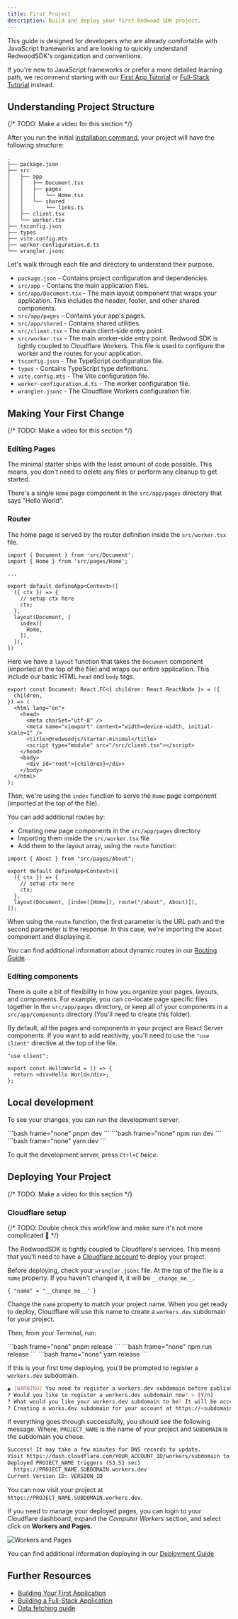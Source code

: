 ```yaml
---
title: First Project
description: Build and deploy your first Redwood SDK project.
---
```



This guide is designed for developers who are already comfortable with JavaScript frameworks and are looking to quickly understand RedwoodSDK's organization and conventions.

If you're new to JavaScript frameworks or prefer a more detailed learning path, we recommend starting with our [First App Tutorial](/tutorials/first-app) or [Full-Stack Tutorial](/tutorials/full-stack) instead.

## Understanding Project Structure

{/* TODO: Make a video for this section */}

After you run the initial [installation command](/getting-started/installation), your project will have the following structure:

```text frame="none"
.
├── package.json
├── src
│   ├── app
│   │   ├── Document.tsx
│   │   ├── pages
│   │   │   └── Home.tsx
│   │   └── shared
│   │       └── links.ts
│   ├── client.tsx
│   └── worker.tsx
├── tsconfig.json
├── types
├── vite.config.mts
├── worker-configuration.d.ts
└── wrangler.jsonc
```

Let's walk through each file and directory to understand their purpose.

- `package.json` - Contains project configuration and dependencies.
- `src/app` - Contains the main application files.
- `src/app/Document.tsx` - The main layout component that wraps your application. This includes the header, footer, and other shared components.
- `src/app/pages` - Contains your app's pages.
- `src/app/shared` - Contains shared utilities.
- `src/client.tsx` - The main client-side entry point.
- `src/worker.tsx` - The main worker-side entry point. Redwood SDK is tightly coupled to Cloudflare Workers. This file is used to configure the worker and the routes for your application.
- `tsconfig.json` - The TypeScript configuration file.
- `types` - Contains TypeScript type definitions.
- `vite.config.mts` - The Vite configuration file.
- `worker-configuration.d.ts` - The worker configuration file.
- `wrangler.jsonc` - The Cloudflare Workers configuration file.

## Making Your First Change

{/* TODO: Make a video for this section */}

### Editing Pages

The minimal starter ships with the least amount of code possible. This means, you don't need to delete any files or perform any cleanup to get started.

There's a single `Home` page component in the `src/app/pages` directory that says "Hello World".

### Router

The home page is served by the router definition inside the `src/worker.tsx` file.

```tsx
import { Document } from 'src/Document';
import { Home } from 'src/pages/Home';

...

export default defineApp<Context>([
  ({ ctx }) => {
    // setup ctx here
    ctx;
  },
  layout(Document, [
    index([
      Home,
    ]),
  ]),
])
```

Here we have a `layout` function that takes the `Document` component (imported at the top of the file) and wraps our entire application. This include our basic HTML `head` and `body` tags.

```tsx
export const Document: React.FC<{ children: React.ReactNode }> = ({
  children,
}) => (
  <html lang="en">
    <head>
      <meta charSet="utf-8" />
      <meta name="viewport" content="width=device-width, initial-scale=1" />
      <title>@redwoodjs/starter-minimal</title>
      <script type="module" src="/src/client.tsx"></script>
    </head>
    <body>
      <div id="root">{children}</div>
    </body>
  </html>
);
```

Then, we're using the `index` function to serve the `Home` page component (imported at the top of the file).

You can add additional routes by:

- Creating new page components in the `src/app/pages` directory
- Importing them inside the `src/worker.tsx` file
- Add them to the layout array, using the `route` function:

```tsx
import { About } from "src/pages/About";

export default defineApp<Context>([
  ({ ctx }) => {
    // setup ctx here
    ctx;
  },
  layout(Document, [index([Home]), route("/about", About)]),
]);
```

When using the `route` function, the first parameter is the URL path and the second parameter is the response. In this case, we're importing the `About` component and displaying it.

You can find additional information about dynamic routes in our [Routing Guide](/guides/routing/).

### Editing components

There is quite a bit of flexibility in how you organize your pages, layouts, and components. For example, you can co-locate page specific files together in the `src/app/pages` directory, or keep all of your components in a `src/app/components` directory (You'll need to create this folder).

By default, all the pages and components in your project are React Server components. If you want to add reactivity, you'll need to use the `"use client"` directive at the top of the file.

```tsx
"use client";

export const HelloWorld = () => {
  return <div>Hello World</div>;
};
```

## Local development

To see your changes, you can run the development server:

<Tabs>
  <TabItem label="pnpm">```bash frame="none" pnpm dev ```</TabItem>
  <TabItem label="npm">```bash frame="none" npm run dev ```</TabItem>
  <TabItem label="yarn">```bash frame="none" yarn dev ```</TabItem>
</Tabs>

To quit the development server, press `Ctrl+C` _twice_.

## Deploying Your Project

{/* TODO: Make a video for this section */}

### Cloudflare setup

{/* TODO: Double check this workflow and make sure it's not more complicated 🤪 */}

The RedwoodSDK is tightly coupled to Cloudflare's services. This means that you'll need to have a [Cloudflare account](https://www.cloudflare.com/plans/) to deploy your project.

Before deploying, check your `wrangler.jsonc` file. At the top of the file is a `name` property. If you haven't changed it, it will be `__change_me__`.

```jsonc title="wrangler.jsonc"
{ "name" = "__change_me__' }
```

Change the `name` property to match your project name. When you get ready to deploy, Cloudflare will use this name to create a `workers.dev` subdomain for your project.

Then, from your Terminal, run:

<Tabs>
  <TabItem label="pnpm">```bash frame="none" pnpm release ```</TabItem>
  <TabItem label="npm">```bash frame="none" npm run release ```</TabItem>
  <TabItem label="yarn">```bash frame="none" yarn release ```</TabItem>
</Tabs>

If this is your first time deploying, you'll be prompted to register a `workers.dev` subdomain.

```bash frame="none"
▲ [WARNING] You need to register a workers.dev subdomain before publishing to workers.dev
? Would you like to register a workers.dev subdomain now? > (Y/n)
? What would you like your workers.dev subdomain to be? It will be accessible at https://<subdomain>.workers.dev >
? Creating a works.dev subdomain for your account at https://<subdomain>.workers.dev. Ok to proceed? > (Y/n)
```

If everything goes through successfully, you should see the following message. Where, `PROJECT_NAME` is the name of your project and `SUBDOMAIN` is the subdomain you chose.

```bash frame="none"
Success! It may take a few minutes for DNS records to update.
Visit https://dash.cloudflare.com/YOUR_ACCOUNT_ID/workers/subdomain to edit your workers.dev subdomain
Deployed PROJECT_NAME triggers (53.51 sec)
  https://PROJECT_NAME.SUBDOMAIN.workers.dev
Current Version ID: VERSION_ID
```

You can now visit your project at `https://PROJECT_NAME.SUBDOMAIN.workers.dev`.

If you need to manage your deployed pages, you can login to your Cloudflare dashboard, expand the _Computer Workers_ section, and select click on **Workers and Pages.**

![Workers and Pages](./images/workers-pages.png)

You can find additional information deploying in our [Deployment Guide](/guides/deployment/cloudflare)

## Further Resources

- [Building Your First Application](/tutorial/first)
- [Building a Full-Stack Application](/tutorial/full-stack)
- [Data fetching guide](/guides/db-data/crud)
